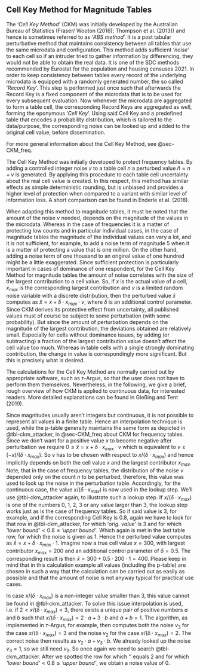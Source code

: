 
## Cell Key Method for Magnitude Tables {#sec-CKM_mag}

The '*Cell Key Method*' (CKM) was initially developed by the Australian Bureau of Statistics (Fraser/ Wooton (2016); Thompson et al. (2013)) and hence is sometimes referred to as '*ABS method*'. It is a post tabular perturbative method that maintains consistency between all tables that use the same microdata and configuration. This method adds sufficient '*noise*' to each cell so if an intruder tried to gather information by differencing, they would not be able to obtain the real data. It is one of the SDC methods recommended by Eurostat for the population and housing censuses 2021.
In order to keep consistency between tables every record of the underlying microdata is equipped with a randomly generated number, the so called '*Record Key*'. This step is performed just once such that afterwards the Record Key is a fixed component of the microdata that is to be used for every subsequent evaluation. Now whenever the microdata are aggregated to form a table cell, the corresponding Record Keys are aggregated as well, forming the eponymous '*Cell Key*'.
Using said Cell Key and a predefined table that encodes a probability distribution, which is tailored to the data/purpose, the corresponding noise can be looked up and added to the original cell value, before dissemination. 

For more general information about the Cell Key Method, see @sec-CKM_freq.

The Cell Key Method was initially developed to protect frequency tables. By adding a controlled integer noise $v$ to a table cell $n$ a perturbed value $\hat{n}=n+v$ is generated. By applying this procedure to each table cell uncertainty about the real cell value is created. In this respect, this method has similar effects as simple deterministic rounding, but is unbiased and provides a higher level of protection when compared to a variant with similar level of information loss. A short comparison can be found in Enderle et al. (2018).

When adapting this method to magnitude tables, it must be noted that the amount of the noise $v$  needed, depends on the magnitude of the values in the microdata. Whereas in the case of frequencies it is a matter of protecting low counts and in particular individual cases, in the case of magnitude tables the magnitude of the individual values can vary a lot, and it is not sufficient, for example, to add a noise term of magnitude 5 when it is a matter of protecting a value that is one million. On the other hand, adding a noise term of one thousand to an original value of one hundred might be a little exaggerated. Since sufficient protection is particularly important in cases of dominance of one respondent, for the Cell Key Method for magnitude tables the amount of noise correlates with the size of the largest contribution to a cell value. So, if $x$ is the actual value of a cell, $x_{max}$ is the corresponding largest contribution and $v$ is a limited random noise variable with a discrete distribution, then the perturbed value $\hat{x}$ computes as $\hat{x}=x+\delta\cdot x_{max} \cdot v$, where $\delta$ is an additional control parameter. Since CKM derives its protective effect from uncertainty, all published values must of course be subject to some perturbation (with some probability). But since the amount of perturbation depends on the magnitude of the largest contribution, the deviations obtained are relatively small. Especially for cells without dominance issues, by adding (or subtracting) a fraction of the largest contribution value doesn’t affect the cell value too much. Whereas in table cells with a single strongly dominating contribution, the change in value is correspondingly more significant. But this is precisely what is desired.

The calculations for the Cell Key Method are normally carried out by appropriate software, such as $\tau$-Argus, so that the user does not have to perform them themselves. Nevertheless, in the following, we give a brief, rough overview of how CKM is applied to continuous data, for interested readers. More detailed explanations can be found in Gießing and Tent (2019). 

Since magnitudes usually aren’t integers but continuous, it is not possible to represent all values in a finite table. Hence an interpolation technique is used, while the p-table generally maintains the same form as depicted in @tbl-ckm_attacker, in @sec-CKM_freq about CKM for frequency tables. Since we don’t want for a positive value $x$ to become negative after perturbation we require $0\leq\hat{x}=x+\delta\cdot x_{max} \cdot v$ which is equivalent to $v \geq (-x)/( \delta\cdot x_{max})$. So $v$ has to be chosen with respect to $x/( \delta\cdot x_{max})$ and hence implicitly depends on both the cell value $x$ and the largest contributor $x_{max}$. Note, that in the case of frequency tables, the distribution of the noise $v$ depended only on the count $n$ to be perturbed, therefore, this value was used to look up the noise in the perturbation table. Accordingly, for the continuous case, the value $x/( \delta\cdot x_{max})$  is now used in the lookup step. We’ll use @tbl-ckm_attacker again, to illustrate such a lookup step. If $x/( \delta\cdot x_{max})$  is one of the numbers 0, 1, 2, 3 or any value larger than 3, the lookup step works just as is the case of frequency tables. So if said value is 3, for example, and if the corresponding Cell Key is 0.8, again we have to look for that row in @tbl-ckm_attacker, for which ‘*orig. value*’ is 3 and for which $\textit{'lower bound'} < 0.8 \leq \textit{'upper bound'}$. Which again is met in the last table row, for which the noise is given as 1. Hence the perturbed value computes as $\hat{x}=x+\delta\cdot x_{max} \cdot 1$. Imagine now a true cell value $x=300$, with largest contributor $x_{max}=200$ and an additional control parameter of $\delta=0.5$. The corresponding result is then $\hat{x}=300+0.5\cdot 200 \cdot 1 = 400$. Please keep in mind that in this calculation example all values (including the p-table) are chosen in such a way that the calculation can be carried out as easily as possible and that the amount of noise is not anyway typical for practical use cases.

In case $x/( \delta\cdot x_{max})$  is a non-integer value smaller than 3, this value cannot be found in  @tbl-ckm_attacker. To solve this issue interpolation is used, i.e. if $2 < x/( \delta\cdot x_{max}) < 3$, there exists  a unique pair of positive numbers $a$ and $b$ such that $x/( \delta\cdot x_{max}) = 2\cdot a + 3\cdot b$ and $a+b=1$. The algorithm, as implemented in $\tau$-Argus, for example, then computes both the noise $v_3$ for the case  $x/( \delta\cdot x_{max})=3$ and  the noise $v_2$ for the case  $x/( \delta\cdot x_{max})=2$. The correct noise then results as $v_2\cdot a +  v_3\cdot b$. We already looked up the noise $v_3=1$, so we still need $v_2$. So once again we need to search @tbl-ckm_attacker. After we spotted the row  for which ‘\textit{orig. value}’ equals 2 and for which $\textit{'lower bound'} < 0.8 \leq \textit{'upper bound'}$, we obtain a noise value of 0.

